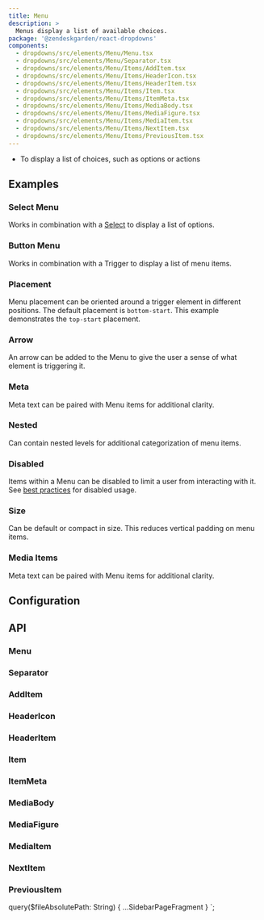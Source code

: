 ```yaml
---
title: Menu
description: >
  Menus display a list of available choices.
package: '@zendeskgarden/react-dropdowns'
components:
  - dropdowns/src/elements/Menu/Menu.tsx
  - dropdowns/src/elements/Menu/Separator.tsx
  - dropdowns/src/elements/Menu/Items/AddItem.tsx
  - dropdowns/src/elements/Menu/Items/HeaderIcon.tsx
  - dropdowns/src/elements/Menu/Items/HeaderItem.tsx
  - dropdowns/src/elements/Menu/Items/Item.tsx
  - dropdowns/src/elements/Menu/Items/ItemMeta.tsx
  - dropdowns/src/elements/Menu/Items/MediaBody.tsx
  - dropdowns/src/elements/Menu/Items/MediaFigure.tsx
  - dropdowns/src/elements/Menu/Items/MediaItem.tsx
  - dropdowns/src/elements/Menu/Items/NextItem.tsx
  - dropdowns/src/elements/Menu/Items/PreviousItem.tsx
---
```


<Usage>
  <Use>
    <ul>
      <li>To display a list of choices, such as options or actions</li>
    </ul>
  </Use>
</Usage>

## Examples

### Select Menu

Works in combination with a [Select](/components/select) to display a list of options.


<CodeExample code={MenuSelectCode}>
  <MenuSelect />
</CodeExample>

### Button Menu

Works in combination with a Trigger to display a list of menu items.


<CodeExample code={MenuButtonCode}>
  <MenuButton />
</CodeExample>

### Placement

Menu placement can be oriented around a trigger element in different positions. The default
placement is `bottom-start`. This example demonstrates the `top-start` placement.


<CodeExample code={MenuPlacementCode}>
  <MenuPlacement />
</CodeExample>

### Arrow

An arrow can be added to the Menu to give the user a sense of what element is triggering it.


<CodeExample code={MenuArrowCode}>
  <MenuArrow />
</CodeExample>

### Meta

Meta text can be paired with Menu items for additional clarity.


<CodeExample code={MenuMetaCode}>
  <MenuMeta />
</CodeExample>

### Nested

Can contain nested levels for additional categorization of menu items.


<CodeExample code={MenuNestedCode}>
  <MenuNested />
</CodeExample>

### Disabled

Items within a Menu can be disabled to limit a user from interacting with it. See
[best practices](#todo) for disabled usage.


<CodeExample code={MenuDisabledCode}>
  <MenuDisabled />
</CodeExample>

### Size

Can be default or compact in size. This reduces vertical padding on menu items.


<CodeExample code={MenuSizeCode}>
  <MenuSize />
</CodeExample>

### Media Items

Meta text can be paired with Menu items for additional clarity.


<CodeExample code={MenuMediaCode}>
  <MenuMedia />
</CodeExample>

## Configuration

<Configuration reactPackage={props.data.mdx.package} components={props.data.mdx.components} />

## API

### Menu

<PropSheet component={props.data.mdx.components[0]} />

### Separator

<PropSheet component={props.data.mdx.components[1]} />

### AddItem

<PropSheet component={props.data.mdx.components[2]} />

### HeaderIcon

<PropSheet component={props.data.mdx.components[3]} />

### HeaderItem

<PropSheet component={props.data.mdx.components[4]} />

### Item

<PropSheet component={props.data.mdx.components[5]} />

### ItemMeta

<PropSheet component={props.data.mdx.components[6]} />

### MediaBody

<PropSheet component={props.data.mdx.components[7]} />

### MediaFigure

<PropSheet component={props.data.mdx.components[8]} />

### MediaItem

<PropSheet component={props.data.mdx.components[9]} />

### NextItem

<PropSheet component={props.data.mdx.components[10]} />

### PreviousItem

<PropSheet component={props.data.mdx.components[11]} />


  query($fileAbsolutePath: String) {
    ...SidebarPageFragment
  }
`;
